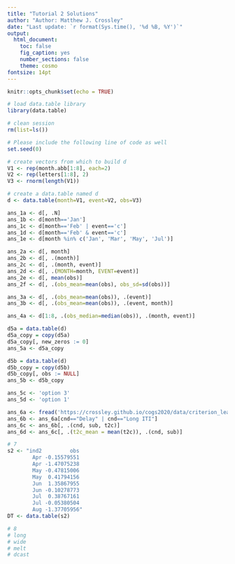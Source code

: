 ```yaml
---
title: "Tutorial 2 Solutions"
author: "Author: Matthew J. Crossley"
date: "Last update: `r format(Sys.time(), '%d %B, %Y')`"
output:
  html_document:
    toc: false
    fig_caption: yes
    number_sections: false
    theme: cosmo
fontsize: 14pt
---
```


```r
knitr::opts_chunk$set(echo = TRUE)
```

```r
# load data.table library
library(data.table)

# clean session
rm(list=ls())

# Please include the following line of code as well
set.seed(0)

# create vectors from which to build d
V1 <- rep(month.abb[1:8], each=2)
V2 <- rep(letters[1:8], 2)
V3 <- rnorm(length(V1))

# create a data.table named d
d <- data.table(month=V1, event=V2, obs=V3)

ans_1a <- d[, .N]
ans_1b <- d[month=='Jan']
ans_1c <- d[month=='Feb' | event=='c']
ans_1d <- d[month=='Feb' & event=='c']
ans_1e <- d[month %in% c('Jan', 'Mar', 'May', 'Jul')]

ans_2a <- d[, month]
ans_2b <- d[, .(month)]
ans_2c <- d[, .(month, event)]
ans_2d <- d[, .(MONTH=month, EVENT=event)]
ans_2e <- d[, mean(obs)]
ans_2f <- d[, .(obs_mean=mean(obs), obs_sd=sd(obs))]

ans_3a <- d[, .(obs_mean=mean(obs)), .(event)]
ans_3b <- d[, .(obs_mean=mean(obs)), .(event, month)]

ans_4a <- d[1:8, .(obs_median=median(obs)), .(month, event)]

d5a = data.table(d)
d5a_copy = copy(d5a)
d5a_copy[, new_zeros := 0]
ans_5a <- d5a_copy

d5b = data.table(d)
d5b_copy = copy(d5b)
d5b_copy[, obs := NULL]
ans_5b <- d5b_copy 

ans_5c <- 'option 3'
ans_5d <- 'option 1'

ans_6a <- fread('https://crossley.github.io/cogs2020/data/criterion_learning/crit_learn.csv')
ans_6b <- ans_6a[cnd=="Delay" | cnd=="Long ITI"]
ans_6c <- ans_6b[, .(cnd, sub, t2c)]
ans_6d <- ans_6c[, .(t2c_mean = mean(t2c)), .(cnd, sub)]

# 7
s2 <- "ind2         obs
        Apr -0.15579551
        Apr -1.47075238
        May -0.47815006
        May  0.41794156
        Jun  1.35867955
        Jun -0.10278773
        Jul  0.38767161
        Jul -0.05380504
        Aug -1.37705956"
DT <- data.table(s2)

# 8
# long
# wide
# melt
# dcast
```
